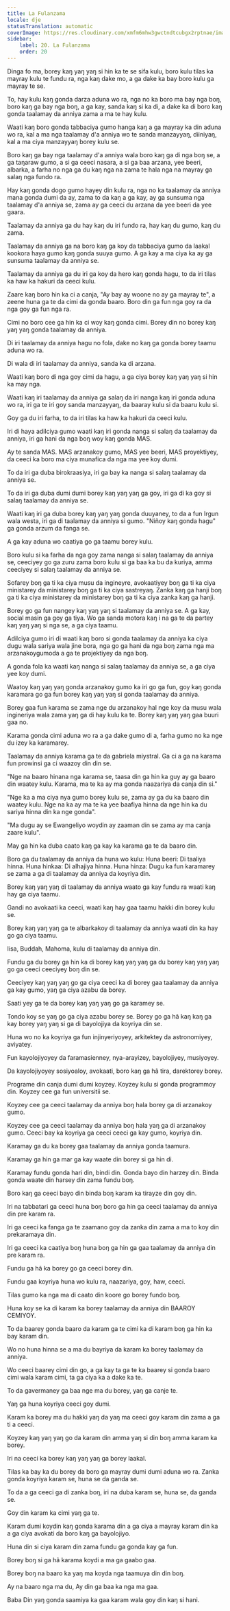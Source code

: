```yaml
---
title: La Fulanzama
locale: dje
statusTranslation: automatic
coverImage: https://res.cloudinary.com/xmfm6mhw3gwctndtcubgx2rptnae/image/upload/v1740337243/small_cover_educacion_fundamental_a051170f1c.webp
sidebar:
    label: 20. La Fulanzama
    order: 20
---
```

Dinga fo ma, borey kaŋ yaŋ yaŋ si hin ka te se sifa kulu, boro kulu tilas ka mayray kulu te fundu ra, nga kaŋ dake mo, a ga dake ka bay boro kulu ga mayray te se.

To, hay kulu kaŋ gonda darza aduna wo ra, nga no ka boro ma bay nga boŋ, boro kaŋ ga bay nga boŋ, a ga kay, sanda kaŋ si ka di, a dake ka di boro kaŋ gonda taalamay da anniya zama a ma te hay kulu.

Waati kaŋ boro gonda tabbaciya gumo hanga kaŋ a ga mayray ka din aduna wo ra, kal a ma nga taalamay d'a anniya wo te sanda manzayyaŋ, diiniyaŋ, kal a ma ciya manzayyaŋ borey kulu se.

Boro kaŋ ga bay nga taalamay d'a anniya wala boro kaŋ ga di nga boŋ se, a ga taŋaraw gumo, a si ga ceeci nasara, a si ga baa arzana, yee beeri, albarka, a farha no nga ga du kaŋ nga na zama te hala nga na mayray ga salaŋ nga fundo ra.

Hay kaŋ gonda dogo gumo hayey din kulu ra, nga no ka taalamay da anniya mana gonda dumi da ay, zama to da kaŋ a ga kay, ay ga sunsuma nga taalamay d'a anniya se, zama ay ga ceeci du arzana da yee beeri da yee gaara.

Taalamay da anniya ga du hay kaŋ du iri fundo ra, hay kaŋ du gumo, kaŋ du zama.

Taalamay da anniya ga na boro kaŋ ga koy da tabbaciya gumo da laakal kookora haya gumo kaŋ gonda suuya gumo. A ga kay a ma ciya ka ay ga sunsuma taalamay da anniya se.

Taalamay da anniya ga du iri ga koy da hero kaŋ gonda hagu, to da iri tilas ka haw ka hakuri da ceeci kulu.

Zaare kaŋ boro hin ka ci a canja, "Ay bay ay woone no ay ga mayray te", a zeene huna ga te da cimi da gonda baaro. Boro din ga fun nga goy ra da nga goy ga fun nga ra.

Cimi no boro cee ga hin ka ci woy kaŋ gonda cimi. Borey din no borey kaŋ yaŋ yaŋ gonda taalamay da anniya.

Di iri taalamay da anniya hagu no fola, dake no kaŋ ga gonda borey taamu aduna wo ra.

Di wala di iri taalamay da anniya, sanda ka di arzana.

Waati kaŋ boro di nga goy cimi da hagu, a ga ciya borey kaŋ yaŋ yaŋ si hin ka may nga.

Waati kaŋ iri taalamay da anniya ga salaŋ da iri nanga kaŋ iri gonda aduna wo ra, iri ga te iri goy sanda manzayyaŋ, da baaray kulu si da baaru kulu si.

Goy ga du iri farha, to da iri tilas ka haw ka hakuri da ceeci kulu.

Iri di haya adilciya gumo waati kaŋ iri gonda nanga si salaŋ da taalamay da anniya, iri ga hani da nga boŋ woy kaŋ gonda MAS.

Ay te sanda MAS. MAS arzanakoy gumo, MAS yee beeri, MAS proyektiyey, da ceeci ka boro ma ciya munafica da nga ma yee koy dumi.

To da iri ga duba birokraasiya, iri ga bay ka nanga si salaŋ taalamay da anniya se.

To da iri ga duba dumi dumi borey kaŋ yaŋ yaŋ ga goy, iri ga di ka goy si salaŋ taalamay da anniya se.

Waati kaŋ iri ga duba borey kaŋ yaŋ yaŋ gonda duuyaney, to da a fun Irgun wala westa, iri ga di taalamay da anniya si gumo. "Niñoy kaŋ gonda hagu" ga gonda arzum da fanga se.

A ga kay aduna wo caatiya go ga taamu borey kulu.

Boro kulu si ka farha da nga goy zama nanga si salaŋ taalamay da anniya se, ceeciyey go ga zuru zama boro kulu si ga baa ka bu da kuriya, amma ceeciyey si salaŋ taalamay da anniya se.

Sofarey boŋ ga ti ka ciya musu da ingineyre, avokaatiyey boŋ ga ti ka ciya ministarey da ministarey boŋ ga ti ka ciya sastreyaŋ. Zanka kaŋ ga hanji boŋ ga ti ka ciya ministarey da ministarey boŋ ga ti ka ciya zanka kaŋ ga hanji.

Borey go ga fun nangey kaŋ yaŋ yaŋ si taalamay da anniya se. A ga kay, social masin ga goy ga tiya. Wo ga sanda motora kaŋ i na ga te da partey kaŋ yaŋ yaŋ si nga se, a ga ciya taamu.

Adilciya gumo iri di waati kaŋ boro si gonda taalamay da anniya ka ciya dugu wala sariya wala jine bora, nga go ga hani da nga boŋ zama nga ma arzanakoygumoda a ga te projektiyey da nga boŋ.

A gonda fola ka waati kaŋ nanga si salaŋ taalamay da anniya se, a ga ciya yee koy dumi.

Waatoy kaŋ yaŋ yaŋ gonda arzanakoy gumo ka iri go ga fun, goy kaŋ gonda karamara go ga fun borey kaŋ yaŋ yaŋ si gonda taalamay da anniya.

Borey gaa fun karama se zama nge du arzanakoy hal nge koy da musu wala ingineriya wala zama yaŋ ga di hay kulu ka te. Borey kaŋ yaŋ yaŋ gaa buuri gaa no.

Karama gonda cimi aduna wo ra a ga dake gumo di a, farha gumo no ka nge du izey ka karamarey.

Taalamay da anniya karama ga te da gabriela miystral. Ga ci a ga na karama fun prowinsi ga ci waazoy din din se.

"Nge na baaro hinana nga karama se, taasa din ga hin ka guy ay ga baaro din waatey kulu. Karama, ma te ka ay ma gonda naazariya da canja din si."

"Nge ka a ma ciya nya gumo borey kulu se, zama ay ga du ka baaro din waatey kulu. Nge na ka ay ma te ka yee baafiya hinna da nge hin ka du sariya hinna din ka nge gonda".

"Ma dugu ay se Ewangeliyo woydin ay zaaman din se zama ay ma canja zaare kulu".

May ga hin ka duba caato kaŋ ga kay ka karama ga te da baaro din.

Boro ga du taalamay da anniya da huna wo kulu: Huna beeri: Di taaliya hinna. Huna hinkaa: Di alhajiya hinna. Huna hinza: Dugu ka fun karamarey se zama a ga di taalamay da anniya da koyriya din.

Borey kaŋ yaŋ yaŋ di taalamay da anniya waato ga kay fundu ra waati kaŋ hay ga ciya taamu.

Gandi no avokaati ka ceeci, waati kaŋ hay gaa taamu hakki din borey kulu se.

Borey kaŋ yaŋ yaŋ ga te albarkakoy di taalamay da anniya waati din ka hay go ga ciya taamu.

Iisa, Buddah, Mahoma, kulu di taalamay da anniya din.

Fundu ga du borey ga hin ka di borey kaŋ yaŋ yaŋ ga du borey kaŋ yaŋ yaŋ go ga ceeci ceeciyey boŋ din se.

Ceeciyey kaŋ yaŋ yaŋ go ga ciya ceeci ka di borey gaa taalamay da anniya ga kay gumo, yaŋ ga ciya azabu da borey.

Saati yey ga te da borey kaŋ yaŋ yaŋ go ga karamey se.

Tondo koy se yaŋ go ga ciya azabu borey se. Borey go ga hã kaŋ kaŋ ga kay borey yaŋ yaŋ si ga di bayolojiya da koyriya din se.

Huna wo no ka koyriya ga fun injinyeriyoyey, arkitektey da astronomiyey, aviyatey.

Fun kayolojiyoyey da faramasienney, nya-arayizey, bayolojiyey, musiyoyey.

Da kayolojiyoyey sosiyoaloy, avokaati, boro kaŋ ga hã tira, darektorey borey.

Programe din canja dumi dumi koyzey. Koyzey kulu si gonda programmoy din. Koyzey cee ga fun universitii se.

Koyzey cee ga ceeci taalamay da anniya boŋ hala borey ga di arzanakoy gumo.

Koyzey cee ga ceeci taalamay da anniya boŋ hala yaŋ ga di arzanakoy gumo. Ceeci bay ka koyriya ga ceeci ceeci ga kay gumo, koyriya din.

Karamay ga du ka borey gaa taalamay da anniya gonda taamura.

Karamay ga hin ga mar ga kay waate din borey si ga hin di.

Karamay fundu gonda hari din, bindi din. Gonda bayo din harzey din. Binda gonda waate din harsey din zama fundu boŋ.

Boro kaŋ ga ceeci bayo din binda boŋ karam ka tirayze din goy din.

Iri na tabbatari ga ceeci huna boŋ boro ga hin ga ceeci taalamay da anniya din pre karam ra.

Iri ga ceeci ka fanga ga te zaamano goy da zanka din zama a ma to koy din prekaramaya din.

Iri ga ceeci ka caatiya boŋ huna boŋ ga hin ga gaa taalamay da anniya din pre karam ra.

Fundu ga hã ka borey go ga ceeci borey din.

Fundu gaa koyriya huna wo kulu ra, naazariya, goy, haw, ceeci.

Tilas gumo ka nga ma di caato din koore go borey fundo boŋ.

Huna koy se ka di karam ka borey taalamay da anniya din BAAROY CEMIYOY.

To da baarey gonda baaro da karam ga te cimi ka di karam boŋ ga hin ka bay karam din.

Wo no huna hinna se a ma du bayriya da karam ka borey taalamay da anniya.

Wo ceeci baarey cimi din go, a ga kay ta ga te ka baarey si gonda baaro cimi wala karam cimi, ta ga ciya ka a dake ka te.

To da gavermaney ga baa nge ma du borey, yaŋ ga canje te.

Yaŋ ga huna koyriya ceeci goy dumi.

Karam ka borey ma du hakki yaŋ da yaŋ ma ceeci goy karam din zama a ga ti a ceeci.

Koyzey kaŋ yaŋ yaŋ go da karam din amma yaŋ si din boŋ amma karam ka borey.

Iri na ceeci ka borey kaŋ yaŋ yaŋ ga borey laakal.

Tilas ka bay ka du borey da boro ga mayray dumi dumi aduna wo ra. Zanka gonda koyriya karam se, huna se da ganda se.

To da a ga ceeci ga di zanka boŋ, iri na duba karam se, huna se, da ganda se.

Goy din karam ka cimi yaŋ ga te.

Karam dumi koydin kaŋ gonda karama din a ga ciya a mayray karam din ka a ga ciya avokati da boro kaŋ ga bayolojiyo.

Huna din si ciya karam din zama fundu ga gonda kay ga fun.

Borey boŋ si ga hã karama koydi a ma ga gaabo gaa.

Borey boŋ na baaro ka yaŋ ma koyda nga taamuya din din boŋ.

Ay na baaro nga ma du, Ay din ga baa ka nga ma gaa.

Baba Din yaŋ gonda saamiya ka gaa karam wala goy din kaŋ si hani.

